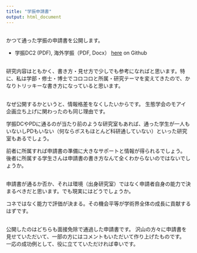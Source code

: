 ```yaml
---
title: "学振申請書"
output: html_document
---
```


<div style="margin-bottom:30px;">
</div>

かつて通った学振の申請書を公開します。

- 学振DC2 (PDF), 海外学振（PDF, Docx） [here](https://github.com/Kei-Atsumi/Curriculum_vitae/tree/master/files) on Github

<div style="margin-bottom:30px;">
</div>

研究内容はともかく、書き方・見せ方で少しでも参考になればと思います。特に、私は学部・修士・博士でコロコロと所属・研究テーマを変えてきたので、かなりトリッキーな書き方になっていると思います。

<div style="margin-bottom:30px;">
</div>

なぜ公開するかというと、情報格差をなくしたいからです。
生態学会のモアイ企画立ち上げに関わったのも同じ理由です。


学振DCやPDに通るのが当たり前のような研究室もあれば、通った学生が一人もいないしPDもいない（何ならボスもほとんど科研通していない）といった研究室もあるでしょう。

前者に所属すれば申請書の準備に大きなサポートと情報が得られるでしょう。
後者に所属する学生さんは申請書の書き方なんて全くわからないのではないでしょうか。

<div style="margin-bottom:30px;">
</div>

申請書が通るか否か、それは環境（出身研究室）ではなく申請者自身の能力で決まるべきだと思います。でも現実にはどうでしょうか。

コネではなく能力で評価が決まる。その機会平等が学術界全体の成長に貢献するはずです。

<div style="margin-bottom:30px;">
</div>

公開したのはどちらも面接免除で通過した申請書です。
沢山の方々に申請書を見せていただいて、一部の方にはコメントもいただいて作り上げたものです。
一応の成功例として、役に立てていただければ幸いです。
